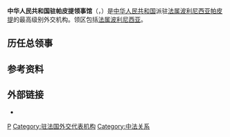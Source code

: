 {{Infobox diplomatic mission
|name=中华人民共和国驻帕皮提领事馆
| native_name         = {{lang|fr|Consulat de la République populaire de Chine à Papeete}}
| logo = [[File:National_Emblem_of_the_People's_Republic_of_China_(2).svg|100px]]
|location={{flag|French Polynesia}}[[帕皮提|帕皮提]]
|image=
|address=B01，Résidence Taina Bellevue, Punnauia, BP 4495<ref>[http://papeete.china-consulate.org/chn/lgxx/t1048325.htm 中国驻帕皮提领事馆>领馆简介]</ref>
|department={{flagicon|CHN}} [[中华人民共和国外交部|中华人民共和国外交部]]
|consul=[[董蔷|董蔷]]
|website=[http://papeete.china-consulate.gov.cn/chn/ 中华人民共和国驻帕皮提领事馆]
}}
'''中华人民共和国驻帕皮提领事馆'''（{{lang-en|Consulate of the People's Republic of China in Papeete}}，{{lang-fr|Consulat de la République populaire de Chine à Papeete}}）是[[中华人民共和国|中华人民共和国]]派驻[[法属波利尼西亚|法属波利尼西亚]][[帕皮提|帕皮提]]的最高级别外交机构。领区包括[[法属波利尼西亚|法属波利尼西亚]]。

==历任总领事==
{{main|中国驻帕皮提领事列表}}

==参考资料==
{{reflist}}

==外部链接==
* {{Official Website|http://papeete.china-consulate.gov.cn/chn/|中华人民共和国驻帕皮提领事馆官方网站}}{{zh-hans icon}}{{fr icon}}

{{中华人民共和国驻外机构}}

[[Category:中华人民共和国驻外机构|P]]
[[Category:驻法国外交代表机构|Category:驻法国外交代表机构]]
[[Category:中法关系|Category:中法关系]]